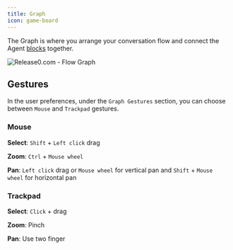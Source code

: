```yaml
---
title: Graph
icon: game-board
---
```


The Graph is where you arrange your conversation flow and connect the Agent [blocks](./blocks/overview) together.

<Frame style={{ maxWidth: '800px' }}>
  <img src="/images/flow.png" alt="Release0.com - Flow Graph" />
</Frame>

## Gestures

In the user preferences, under the `Graph Gestures` section, you can choose between `Mouse` and `Trackpad` gestures.

### Mouse

**Select**: `Shift` + `Left click` drag

**Zoom**: `Ctrl` + `Mouse wheel`

**Pan**: `Left click` drag or `Mouse wheel` for vertical pan and `Shift` + `Mouse wheel` for horizontal pan

### Trackpad

**Select**: `Click` + drag

**Zoom**: Pinch

**Pan**: Use two finger